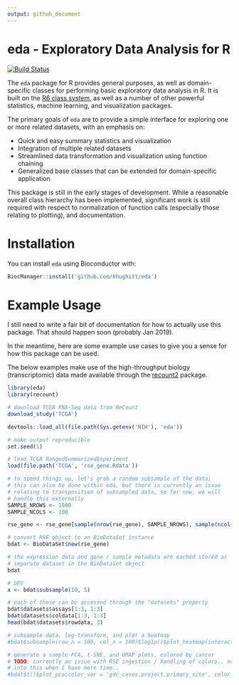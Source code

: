 ```yaml
---
output: github_document
---
```


# eda - Exploratory Data Analysis for R

[![Build Status](https://travis-ci.org/khughitt/eda.svg?branch=master)](https://travis-ci.org/khughitt/eda)

The `eda` package for R provides general purposes, as well as domain-specific classes for
performing basic exploratory data analysis in R. It is built on the [R6 class
system](https://cran.r-project.org/web/packages/R6/index.html), as well as a number of other
powerful statistics, machine learning, and visualization packages.

The primary goals of `eda` are to provide a simple interface for exploring one or more related
datasets, with an emphasis on:

- Quick and easy summary statistics and visualization
- Integration of multiple related datasets
- Streamlined data transformation and visualization using function chaining
- Generalized base classes that can be extended for domain-specific application

This package is still in the early stages of development. While a reasonable overall class
hierarchy has been implemented, significant work is still required with respect to normalization of
function calls (especially those relating to plotting), and documentation.

# Installation

You can install `eda` using Bioconductor with:

```r
BiocManager::install('github.com/khughitt/eda')
```

# Example Usage

I still need to write a fair bit of documentation for how to actually use this package. That should
happen soon (probably Jan 2019).

In the meantime, here are some example use cases to give you a sense for how this package can be
used.

The below examples make use of the high-throughput biology (transcriptomic) data made available 
through the [recount2](http://bioconductor.org/packages/release/bioc/html/recount.html) package.

```r
library(eda)
library(recount)

# download TCGA RNA-Seq data from ReCount
download_study('TCGA')
```

```r
devtools::load_all(file.path(Sys.getenv('NIH'), 'eda'))
```

```r
# make output reproducible
set.seed(1)

# load TCGA RangedSummarizedExperiment
load(file.path('TCGA', 'rse_gene.Rdata'))

# to speed things up, let's grab a random subsample of the data;
# this can also be done within eda, but there is currently an issue
# relating to transposition of subsampled data, so for now, we will
# handle this externally
SAMPLE_NROWS <- 1000
SAMPLE_NCOLS <- 100

rse_gene <- rse_gene[sample(nrow(rse_gene), SAMPLE_NROWS), sample(ncol(rse_gene), SAMPLE_NCOLS)]

# convert RSE object to an BioDataSet instance
bdat <- BioDataSet$new(rse_gene)

# the expression data and gene / sample metadata are eached stored as
# separate dataset in the BioDataSet object
bdat

# DEV
x <- bdat$subsample(10, 5)

# each of these can be accessed through the "datasets" property
bdat$datasets$assays[1:3, 1:3]
bdat$datasets$coldata[1:3, 1:3]
head(bdat$datasets$rowdata, 3)

# subsample data, log-transform, and plot a heatmap
#bdat$subsample(row_n = 500, col_n = 100)$log1p()$plot_heatmap(interactive = FALSE)

# generate a sample PCA, t-SNE, and UMAP plots, colored by cancer 
# TODO: currently an issue with RSE ingestion / handling of colors.. need to look
# into this when I have more time..
#bdat$t()$plot_pca(color_var = 'gdc_cases.project.primary_site', color_key = 'coldata')
```




